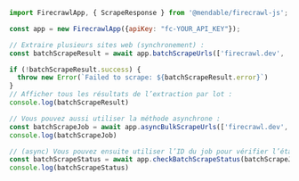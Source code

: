 ```js Node
import FirecrawlApp, { ScrapeResponse } from '@mendable/firecrawl-js';

const app = new FirecrawlApp({apiKey: "fc-YOUR_API_KEY"});

// Extraire plusieurs sites web (synchronement) :
const batchScrapeResult = await app.batchScrapeUrls(['firecrawl.dev', 'mendable.ai'], { formats: ['markdown', 'html'] });

if (!batchScrapeResult.success) {
  throw new Error(`Failed to scrape: ${batchScrapeResult.error}`)
}
// Afficher tous les résultats de l’extraction par lot :
console.log(batchScrapeResult)

// Vous pouvez aussi utiliser la méthode asynchrone :
const batchScrapeJob = await app.asyncBulkScrapeUrls(['firecrawl.dev', 'mendable.ai'], { formats: ['markdown', 'html'] });
console.log(batchScrapeJob)

// (async) Vous pouvez ensuite utiliser l’ID du job pour vérifier l’état de l’extraction par lot :
const batchScrapeStatus = await app.checkBatchScrapeStatus(batchScrapeJob.id);
console.log(batchScrapeStatus)
```
